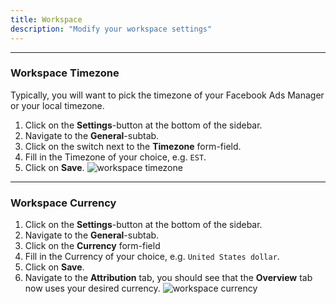 ```yaml
---
title: Workspace
description: "Modify your workspace settings"
---
```


---

### Workspace Timezone

<Accordion title="How to modify your Workspace Timezone" icon="globe"> 

<Note> Typically, you will want to pick the timezone of your Facebook Ads Manager or your local timezone. </Note>

1. Click on the **Settings**-button at the bottom of the sidebar.
2. Navigate to the **General**-subtab.
3. Click on the switch next to the **Timezone** form-field.
4. Fill in the Timezone of your choice, e.g. `EST`.
5. Click on **Save**.
![workspace timezone](/images/settings/workspace/workspace-timezone.png)
</Accordion>

---

### Workspace Currency

<Accordion title="How to modify your Workspace Currency" icon="dollar-sign" >


1. Click on the **Settings**-button at the bottom of the sidebar.
2. Navigate to the **General**-subtab.
3. Click on the **Currency** form-field
4. Fill in the Currency of your choice, e.g. `United States dollar`.
5. Click on **Save**.
6. Navigate to the **Attribution** tab, you should see that the **Overview** tab now uses your desired currency.
![workspace currency](/images/settings/workspace/workspace-currency.png)

</Accordion>

